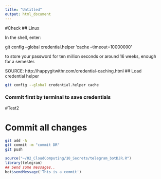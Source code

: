 ```yaml
---
title: "Untitled"
output: html_document
---
```


#Check
## Linux

In the shell, enter:

git config --global credential.helper 'cache --timeout=10000000'

to store your password for ten million seconds or around 16 weeks, enough for a semester.


SOURCE: http://happygitwithr.com/credential-caching.html
## Load credential helper

```bash
git config --global credential.helper cache
```
### Commit first by terminal to save credentials
#Test2

# Commit all changes

```bash
git add -A
git commit -m "commit DR"
git push
```



```r
source("~/02_CloudComputing/10_Secrets/telegram_botDJR.R")
library(telegram)
## Send some messages..
bot$sendMessage('This is a commit')
```


